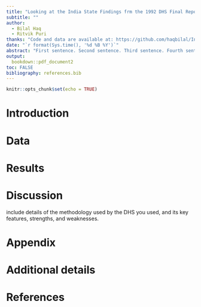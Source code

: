 ```yaml
---
title: "Looking at the India State Findings frm the 1992 DHS Final Report"
subtitle: ""
author: 
  - Bilal Haq
  - Ritvik Puri
thanks: "Code and data are available at: https://github.com/haqbilal/India-1992-DHS-State-Findings"
date: "`r format(Sys.time(), '%d %B %Y')`"
abstract: "First sentence. Second sentence. Third sentence. Fourth sentence."
output:
  bookdown::pdf_document2
toc: FALSE
bibliography: references.bib
---
```


```r
knitr::opts_chunk$set(echo = TRUE)
```

# Introduction



# Data



# Results



# Discussion

include details of the methodology used by the DHS you used, and its key features, strengths, and weaknesses.

\newpage

\appendix

# Appendix {-}



# Additional details


\newpage


# References


